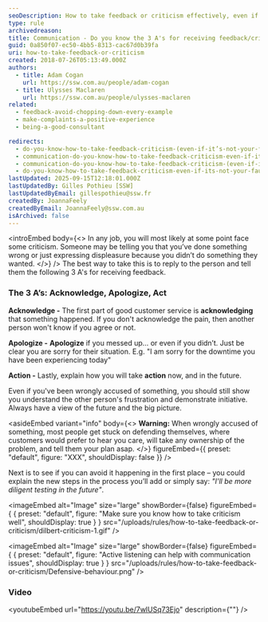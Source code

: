 ```yaml
---
seoDescription: How to take feedback or criticism effectively, even if it's not your fault, by acknowledging the issue, apologizing, and taking action to prevent future occurrences.
type: rule
archivedreason:
title: Communication - Do you know the 3 A's for receiving feedback/criticism (even if it’s not your fault)?
guid: 0a850f07-ec50-4bb5-8313-cac67d0b39fa
uri: how-to-take-feedback-or-criticism
created: 2018-07-26T05:13:49.000Z
authors:
  - title: Adam Cogan
    url: https://ssw.com.au/people/adam-cogan
  - title: Ulysses Maclaren
    url: https://ssw.com.au/people/ulysses-maclaren
related:
  - feedback-avoid-chopping-down-every-example
  - make-complaints-a-positive-experience
  - being-a-good-consultant

redirects:
  - do-you-know-how-to-take-feedback-criticism-(even-if-it’s-not-your-fault)
  - communication-do-you-know-how-to-take-feedback-criticism-even-if-its-not-your-fault
  - communication-do-you-know-how-to-take-feedback-criticism-(even-if-it’s-not-your-fault)
  - do-you-know-how-to-take-feedback-criticism-even-if-its-not-your-fault
lastUpdated: 2025-09-15T12:18:01.000Z
lastUpdatedBy: Gilles Pothieu [SSW]
lastUpdatedByEmail: gillespothieu@ssw.fr
createdBy: JoannaFeely
createdByEmail: JoannaFeely@ssw.com.au
isArchived: false
---
```


<introEmbed
  body={<>
In any job, you will most likely at some point face some criticism. Someone may be telling you that you’ve done something wrong or just expressing displeasure because you didn’t do something they wanted.
  </>}
/>
The best way to take this is to reply to the person and tell them the following 3 A's for receiving feedback.

### The 3 A’s: Acknowledge, Apologize, Act

**Acknowledge -** The first part of good customer service is **acknowledging** that something happened. If you don't acknowledge the pain, then another person won't know if you agree or not.

**Apologize -** **Apologize** if you messed up… or even if you didn’t. Just be clear you are sorry for their situation. E.g. "I am sorry for the downtime you have been experiencing today"

**Action -** Lastly, explain how you will take **action** now, and in the future.

Even if you've been wrongly accused of something, you should still show you understand the other person's frustration and demonstrate initiative. Always have a view of the future and the big picture.


<asideEmbed
  variant="info"
  body={<>
    **Warning:** When wrongly accused of something, most people get stuck on defending themselves, where customers would prefer to hear you care, will take any ownership of the problem, and tell them your plan asap.
  </>}
  figureEmbed={{
    preset: "default",
    figure: "XXX",
    shouldDisplay: false
  }}
/>


Next is to see if you can avoid it happening in the first place – you could explain the new steps in the process you’ll add or simply say: _"I'll be more diligent testing in the future"_.


<imageEmbed
  alt="Image"
  size="large"
  showBorder={false}
  figureEmbed={ {
    preset: "default",
    figure: "Make sure you know how to take criticism well",
    shouldDisplay: true
  } }
  src="/uploads/rules/how-to-take-feedback-or-criticism/dilbert-criticism-1.gif"
/>



<imageEmbed
  alt="Image"
  size="large"
  showBorder={false}
  figureEmbed={ {
    preset: "default",
    figure: "Active listening can help with communication issues",
    shouldDisplay: true
  } }
  src="/uploads/rules/how-to-take-feedback-or-criticism/Defensive-behaviour.png"
/>


### Video


<youtubeEmbed url="https://youtu.be/7wlUSq73Ejo" description={""} />
